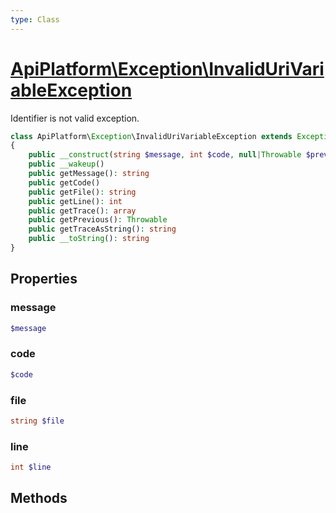 ```yaml
---
type: Class
---
```


# [ApiPlatform\Exception\InvalidUriVariableException](/docs/v3.2/reference/Exception/InvalidUriVariableException)

Identifier is not valid exception.


```php
class ApiPlatform\Exception\InvalidUriVariableException extends Exception implements Stringable, Throwable, `<a href="/docs/v3.2/reference/Exception/ExceptionInterface">ApiPlatform\Exception\ExceptionInterface</a>`
{
    public __construct(string $message, int $code, null|Throwable $previous)
    public __wakeup()
    public getMessage(): string
    public getCode()
    public getFile(): string
    public getLine(): int
    public getTrace(): array
    public getPrevious(): Throwable
    public getTraceAsString(): string
    public __toString(): string
}
```
## Properties
### message

```php
$message
```



### code

```php
$code
```



### file

```php
string $file
```



### line

```php
int $line
```



## Methods
